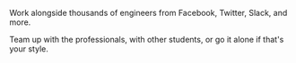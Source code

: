 Work alongside thousands of engineers from Facebook, Twitter, Slack, and more.

Team up with the professionals, with other students, or go it alone if that's your style.
